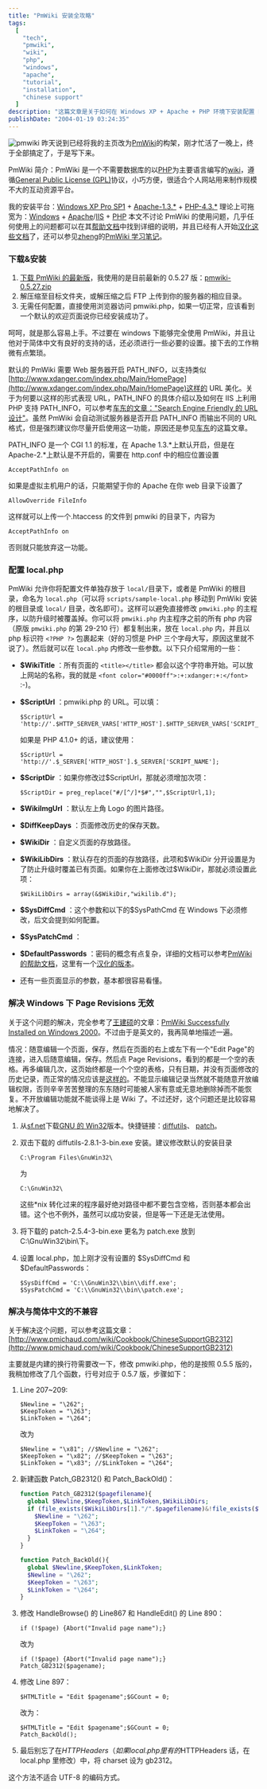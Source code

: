 ```yaml
---
title: "PmWiki 安装全攻略"
tags:
  [
    "tech",
    "pmwiki",
    "wiki",
    "php",
    "windows",
    "apache",
    "tutorial",
    "installation",
    "chinese support"
  ]
description: "这篇文章是关于如何在 Windows XP + Apache + PHP 环境下安装配置 PmWiki 的详细教程，特别解决了 Windows 下的页面修订历史无效和中文支持问题。文章提供了从下载、安装、配置 local.php 到解决 Windows 特有问题的完整步骤，适合想要建立小型社区式 Wiki 的个人网站。"
publishDate: "2004-01-19 03:24:35"
---
```


![pmwiki](http://blog.xdanger.com/archives/pics/20040119a.gif) 昨天说到已经将我的主页改为[PmWiki](http://www.xdanger.com/index.php/PmWiki/PmWiki)的构架，刚才忙活了一晚上，终于全部搞定了，于是写下来。

PmWiki 简介：PmWiki 是一个不需要数据库的以[PHP](http://www.php.net/)为主要语言编写的[wiki](http://directory.google.com/Top/Computers/Software/Groupware/Wiki/)，遵循[General Public License (GPL)](http://www.gnu.org/copyleft/gpl.html)协议，小巧方便，很适合个人网站用来制作规模不大的互动资源平台。

我的安装平台：[Windows XP Pro SP1](http://www.microsoft.com/windowsxp/) + [Apache-1.3.\*](http://www.apache.org/dyn/closer.cgi) + [PHP-4.3.\*](http://cn2.php.net/get/php-4.3.4-Win32.zip/from/a/mirror)
理论上可拖宽为：[Windows](http://www.microsoft.com/windows/) + [Apache](http://www.apache.org/)/[IIS](http://www.microsoft.com/iis/) + [PHP](http://www.php.net/)
本文不讨论 PmWiki 的使用问题，几乎任何使用上的问题都可以在其[帮助文档](http://www.pmichaud.com/wiki/PmWiki/PmWiki)中找到详细的说明，并且已经有人开始[汉化这些文档](http://xemacs.cosoft.org.cn/pmwiki/pmwiki.php/PmWikiZhCnUtf8/PmWiki)了，还可以参见[zheng](http://blogs.51.net/)的[PmWiki 学习笔记](http://blogs.51.net/pmwiki/pmwiki.php/WikiLearning/WikiLearning)。

### 下载&安装

1. [下载 PmWiki 的最新版](http://www.pmichaud.com/pub/pmwiki/)，我使用的是目前最新的 0.5.27 版：[pmwiki-0.5.27.zip](http://www.pmichaud.com/pub/pmwiki/pmwiki-0.5.27.zip)
2. 解压缩至目标文件夹，或解压缩之后 FTP 上传到你的服务器的相应目录。
3. 无需任何配置，直接使用浏览器访问 pmwiki.php，如果一切正常，应该看到一个默认的欢迎页面说你已经安装成功了。

呵呵，就是那么容易上手。不过要在 windows 下能够完全使用 PmWiki，并且让他对于简体中文有良好的支持的话，还必须进行一些必要的设置。接下去的工作稍微有点繁琐。

默认的 PmWiki 需要 Web 服务器开启 PATH_INFO，以支持类似[http://www.xdanger.com/index.php/Main/HomePage](http://www.xdanger.com/index.php/Main/HomePage)这样的 URL 美化。关于为何要以这样的形式表现 URL，PATH_INFO 的具体介绍以及如何在 IIS 上利用 PHP 支持 PATH_INFO，可以参考[车东的文章："Search Engine Friendly 的 URL 设计"](http://www.chedong.com/tech/google_url.html)。虽然 PmWiki 会自动测试服务器是否开启 PATH_INFO 而输出不同的 URL 格式，但是强烈建议你尽量开启使用这一功能，原因还是参见[车东](http://www.chedong.com/)的这篇文章。

PATH_INFO 是一个 CGI 1.1 的标准，在 Apache 1.3.*上默认开启，但是在 Apache-2.*上默认是不开启的，需要在 http.conf 中的相应位置设置

```
AcceptPathInfo on
```

如果是虚拟主机用户的话，只能期望于你的 Apache 在你 web 目录下设置了

```
AllowOverride FileInfo
```

这样就可以上传一个.htaccess 的文件到 pmwiki 的目录下，内容为

```
AcceptPathInfo on
```

否则就只能放弃这一功能。

### 配置 local.php

PmWiki 允许你将配置文件单独存放于 `local/`目录下，或者是 PmWiki 的根目录，命名为 `local.php`（可以将 `scripts/sample-local.php` 移动到 PmWiki 安装的根目录或 `local/` 目录，改名即可）。这样可以避免直接修改 `pmwiki.php` 的主程序，以防升级时被覆盖掉。你可以将 `pmwiki.php` 内主程序之前的所有 php 内容（原版 `pmwiki.php` 的第 29-210 行）都复制出来，放在 `local.php` 内，并且以 php 标识符 `<?PHP ?>` 包裹起来（好的习惯是 PHP 三个字母大写，原因这里就不说了）。然后就可以在 `local.php` 内修改一些参数。以下只介绍常用的一些：

- **\$WikiTitle** ：所有页面的 `<title></title>` 都会以这个字符串开始。可以放上网站的名称，我的就是 `<font color="#0000ff">:+:xdanger:+:</font>` :-)。
- **\$ScriptUrl** ：pmwiki.php 的 URL。可以填：

  ```
  $ScriptUrl = 'http://'.$HTTP_SERVER_VARS['HTTP_HOST'].$HTTP_SERVER_VARS['SCRIPT_NAME'];
  ```

  如果是 PHP 4.1.0+ 的话，建议使用：

  ```
  $ScriptUrl = 'http://'.$_SERVER['HTTP_HOST'].$_SERVER['SCRIPT_NAME'];
  ```

- **\$ScriptDir** ：如果你修改过$ScriptUrl，那就必须增加次项：

  ```
  $ScriptDir = preg_replace("#/[^/]*$#","",$ScriptUrl,1);
  ```

- **\$WikiImgUrl** ：默认左上角 Logo 的图片路径。
- **\$DiffKeepDays** ：页面修改历史的保存天数。
- **\$WikiDir** ：自定义页面的存放路径。
- **\$WikiLibDirs** ：默认存在的页面的存放路径，此项和\$WikiDir 分开设置是为了防止升级时覆盖已有页面。如果你在上面修改过\$WikiDir，那就必须设置此项：

  ```
  $WikiLibDirs = array(&$WikiDir,"wikilib.d");
  ```

- **\$SysDiffCmd** ：这个参数和以下的\$SysPathCmd 在 Windows 下必须修改，后文会提到如何配置。
- **\$SysPatchCmd** ：
- **\$DefaultPasswords** ：密码的概念有点复杂，详细的文档可以参考[PmWiki 的帮助文档](http://www.pmichaud.com/wiki/PmWiki/Passwords)，这里有一个[汉化的版本](http://xemacs.cosoft.org.cn/pmwiki/pmwiki.php/PmWikiZhCnUtf8/Passwords)。
- 还有一些页面显示的参数，基本都很容易看懂。

### 解决 Windows 下 Page Revisions 无效

关于这个问题的解决，完全参考了[王建硕](http://www.wangjianshuo.com/)的文章：[PmWiki Successfully Installed on Windows 2000](http://home.wangjianshuo.com/archives/20040103_pmwiki_successfully_installed_on_windows_2000.htm)。不过由于是英文的，我再简单地描述一遍。

情况：随意编辑一个页面，保存，然后在页面的右上或左下有一个"Edit Page"的连接，进入后随意编辑，保存。然后点 Page Revisions，看到的都是一个空的表格。再多编辑几次，这页始终都是一个个空的表格，只有日期，并没有页面修改的历史记录，而正常的情况应该是[这样的](http://www.pmichaud.com/wiki/PmWiki/PmWiki?action=diff)。不能显示编辑记录当然就不能随意开放编辑权限，否则辛辛苦苦整理的东东随时可能被人家有意或无意地删除掉而不能恢复。不开放编辑功能就不能谈得上是 Wiki 了。不过还好，这个问题还是比较容易地解决了。

1. 从[sf.net](http://sourceforge.net/)下载[GNU 的 Win32](http://sourceforge.net/projects/gnuwin32/)版本。快捷链接：[diffutils](http://prdownloads.sourceforge.net/sourceforge/gnuwin32/diffutils-2.8.1-3-bin.exe?use_mirror=aleron)、 [patch](http://umn.dl.sourceforge.net/sourceforge/gnuwin32/patch-2.5.4-3-bin.exe)。
2. 双击下载的 diffutils-2.8.1-3-bin.exe 安装。建议修改默认的安装目录

   ```
   C:\Program Files\GnuWin32\
   ```

   为

   ```
   C:\GnuWin32\
   ```

   这些\*nix 转化过来的程序最好绝对路径中都不要包含空格，否则基本都会出错。这个也不例外，虽然可以成功安装，但是等一下还是无法使用。

3. 将下载的 patch-2.5.4-3-bin.exe 更名为 patch.exe 放到 C:\GnuWin32\bin\下。
4. 设置 local.php，加上刚才没有设置的 $SysDiffCmd 和 $DefaultPasswords：

   ```
   $SysDiffCmd = 'C:\\GnuWin32\\bin\\diff.exe';
   $SysPatchCmd = 'C:\\GnuWin32\\bin\\patch.exe';
   ```

### 解决与简体中文的不兼容

关于解决这个问题，可以参考这篇文章：[http://www.pmichaud.com/wiki/Cookbook/ChineseSupportGB2312](http://www.pmichaud.com/wiki/Cookbook/ChineseSupportGB2312)

主要就是内建的换行符需要改一下，修改 pmwiki.php，他的是按照 0.5.5 版的，我稍加修改了几个函数，行号对应于 0.5.7 版，步骤如下：

1. Line 207~209:

   ```
   $Newline = "\262";
   $KeepToken = "\263";
   $LinkToken = "\264";
   ```

   改为

   ```
   $Newline = "\x81"; //$Newline = "\262";
   $KeepToken = "\x82"; //$KeepToken = "\263";
   $LinkToken = "\x83"; //$LinkToken = "\264";
   ```

2. 新建函数 Patch_GB2312() 和 Patch_BackOld()：

   ```php
   function Patch_GB2312($pagefilename){
     global $Newline,$KeepToken,$LinkToken,$WikiLibDirs;
     if (file_exists($WikiLibDirs[1]."/".$pagefilename)&!file_exists($WikiLibDirs[0]."/".$pagefilename)){
       $Newline = "\262";
       $KeepToken = "\263";
       $LinkToken = "\264";
     }
   }
   
   function Patch_BackOld(){
     global $Newline,$KeepToken,$LinkToken;
     $Newline = "\262";
     $KeepToken = "\263";
     $LinkToken = "\264";
   }
   ```

3. 修改 HandleBrowse() 的 Line867 和 HandleEdit() 的 Line 890：

   ```
   if (!$page) {Abort("Invalid page name");}
   ```

   改为

   ```
   if (!$page) {Abort("Invalid page name");}
   Patch_GB2312($pagename);
   ```

4. 修改 Line 897：

   ```
   $HTMLTitle = "Edit $pagename";$GCount = 0;
   ```

   改为：

   ```
   $HTMLTitle = "Edit $pagename";$GCount = 0;
   Patch_BackOld();
   ```

5. 最后别忘了在$HTTPHeaders（如果 local.php 里有的$HTTPHeaders 话，在 local.php 里修改）中，将 charset 设为 gb2312。

这个方法不适合 UTF-8 的编码方式。

